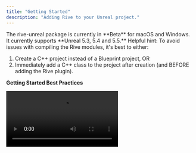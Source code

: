 ```yaml
---
title: "Getting Started"
description: "Adding Rive to your Unreal project."
---
```


<Note>
  The rive-unreal package is currently in **Beta** for macOS and Windows. It currently supports **Unreal 5.3, 5.4 and 5.5.**
</Note>

<Tip>
  Helpful hint: To avoid issues with compiling the Rive modules, it's best to either:

  1. Create a C\+\+ project instead of a Blueprint project, OR 
  2. Immediately add a C\+\+ class to the project after creation (and BEFORE adding the Rive plugin).
</Tip>

**Getting Started Best Practices**

<video controls className="w-full aspect-video" src="https://ucarecdn.com/a320730a-abb9-48cc-b945-7fb4ad65767c/" />

## Build requirements

Specific platform dependencies and build tools are needed to compile the Rive plugin.

<Note>
  These steps are only a temporary requirement before the plugin is distributed through **Fab**.
</Note>

### Unreal Version

- Install _UE 5.3.2 or above_ - [Epic Games Launcher.](https://store.epicgames.com/en-US/download)
- Ensure that _5.3.2 or above_ is set as the current version:![Image](https://ucarecdn.com/c75a2b18-7208-4b28-bfef-a998a9a0bf08/)
- Ensure **Engine Source** is checked from the **Options** launcher shown above:![Image](https://ucarecdn.com/50bf5981-f34a-43cd-b149-09a84bb8b49b/)

<Note>
  Work is underway to support newer (and older) versions of Unreal. If you require a specific version of Unreal to be supported, please reach out to us on our [support channel](https://rive.atlassian.net/servicedesk/customer/portals).
</Note>

### MacOS

The plugin should work on M-Series chips and Intel. _Please_ [file an issue on Github](https://github.com/rive-app/rive-unreal/issues) _if you're encountering difficulties and share you environment details._

**Steps:**

- [Install XCode ](https://developer.apple.com/xcode/)for MacOS.

### Windows

<Note>
  At the moment Rive-Unreal supports DX11 and DX12 on Windows. Vulkan support is in progress.
</Note>

**Steps:**

1. [Install Visual Studio](https://visualstudio.microsoft.com/) for Windows.
2. Follow [these instructions](https://dev.epicgames.com/documentation/en-us/unreal-engine/setting-up-visual-studio-development-environment-for-cplusplus-projects-in-unreal-engine?application_version=5.3) for setting up Visual Studio for Unreal development.
3. Ensure your project [RHI is set to DirectX 11:](https://dev.epicgames.com/community/learning/tutorials/aqV9/render-hardware-interface-rhi)![Image](https://ucarecdn.com/67796611-16cd-43f6-ae84-1990a793dcb0/)

**Debug steps**:

Follow these additional steps if you're encountering issues building.

- For the **Visual Studio Installer** within the **Game development with C\+\+** section, be sure to also check:
  - Unreal Engine installer
  - Unreal Engine Test Adapter
  - Unreal Engine uproject support (Preview)
- Ensure Visual Studio and toolchains are updated to the latest versions.
- Ensure you're using a supported version of MSVC. You may run into Windows Toolchain issues, for example:

<Note>
  _"UnrealBuildTool has banned the MSVC 14.39.33519-14.39.99999 toolchains due to compiler issues. Please install a different toolchain such as 14.38.33130 by opening the generated solution and installing recommended components or from the Visual Studio installer._
</Note>

## Demo Project

To quickly experiment with rive-unreal, take a look at our [demos project](https://github.com/rive-app/rive-unreal-demos). This sample project demonstrates various Rive features and ways to render Rive content. The blueprint code provides additional instructions and comments on using Rive in Unreal.

**Follow these steps:**

1. Ensure you've completed the steps outlined in **Build requirements** above.
2. Download the latest project from the Github.
3. Extract the project and run **ShowDemo.uproject.**
4. Wait a bit until a popup appears, asking to build missing modules. Select **yes.** Note that the names of the modules may differ from the image below. ![Image](https://ucarecdn.com/4cf3df6f-9ce6-47d5-8368-8c51f3c7d995/)
5. It may take a while to open the project the first time and appear as if nothing is happening. It shouldn't take longer than a few minutes.
6. Play the **MainMenu** level (`/Content/Levels/MainMenu/LV_MainMenu.umap`).

**Debug steps**:

- See the debug steps in **Build requirements.**
- If you encounter difficulties compiling, please [report the issue on our Github.](https://github.com/rive-app/rive-unreal/issues)

## Add Rive to an existing project

<Note>
  We plan to distribute the Rive Unreal plugin as a free asset on Fab. Until then, the following steps are needed to add Rive to an existing project.
</Note>

**Steps:**

1. Ensure you've completed the steps outlined in **Build requirements** above. Shut down the Unreal Editor if it is open.
2. Download the latest version of the plugin from the Github [releases tab](https://github.com/rive-app/rive-unreal/releases) (named with a version number like **Rive-X.Y.Z.zip**)
3. Extract the zip and copy the content to your Unreal project in the file system folder `Your-Project-Name/Plugins/Rive/`
4. Open your project _.uproject_ file.
5. Wait a bit until a popup appears, asking to build missing modules. Select **yes.**
6. It may take a while to open the project the first time and appear as if nothing is happening. It shouldn't take longer than a few minutes.
7. Once the project is open, ensure that the Rive plugin is enabled: **Settings-\>Plugins** and search for **Rive.**![Image](https://ucarecdn.com/1e6d9667-d43b-4948-abd1-7735c25cbecb/)

Now you can add Rive content\!

**Debug steps**:

- See the debug steps in **Build requirements.**
- For Windows, ensure the RHI is set to **DirectX 11.**
- If you encounter difficulties compiling, please [report the issue on our Github.](https://github.com/rive-app/rive-unreal/issues)

## Adding a Rive file to Unreal

See our documentation on [Exporting](../../editor/exporting/exporting-for-runtime) real-time content.

Once you have a `.riv` file, you can simply drag it into the Unreal asset panel, which will automatically create a **RiveFile** object, a Rive**TextureObject**, and a **Widget Blueprint**. On our [Marketplace](https://rive.app/marketplace), you can find Rive content that can be remixed and used in your project. 

See the following sections on using the **RiveFile** object.